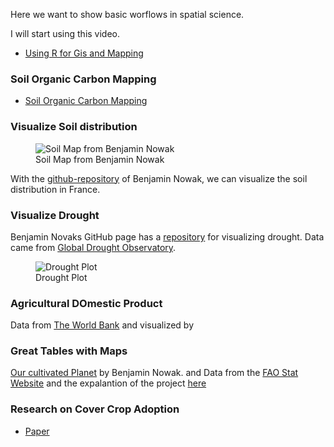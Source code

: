 Here we want to show basic worflows in spatial science.

I will start using this video.

- [Using R for Gis and Mapping](https://youtu.be/TZ8CxNNHiUU?si=Xesx-HnRDz2-iHVI)



### Soil Organic Carbon Mapping

- [Soil Organic Carbon Mapping](https://fao-gsp.github.io/SOC-Mapping-Cookbook/index.htmlQ9Q)

### Visualize Soil distribution

![Soil Map from Benjamin Nowak](images/soil-map.jpg)

With the [github-repository](https://github.com/BjnNowak/TidyTuesday/blob/main/SC_texture.R) of Benjamin Nowak, we can visualize the soil distribution in France.


### Visualize Drought

Benjamin Novaks GitHub page has a [repository](https://github.com/BjnNowak/drought/tree/main) for visualizing drought. Data came from [Global Drought Observatory](https://edo.jrc.ec.europa.eu/gdo/php/index.php?id=2112).

![Drought Plot](images/drought.png)


### Agricultural DOmestic Product

Data from [The World Bank](https://datacatalog.worldbank.org/search/dataset/0061507) and visualized by 

### Great Tables with Maps

[Our cultivated Planet](https://github.com/BjnNowak/CultivatedPlanet) by Benjamin Nowak. and Data from the [FAO Stat Website](https://www.fao.org/faostat/en/#home) and the expalantion of the project [here](https://forum.posit.co/t/one-farm-creating-our-cultivated-planet-the-big-barnyard-tables/117744)

### Research on Cover Crop Adoption

- [Paper](https://link.springer.com/article/10.1007/s13593-022-00770-y)